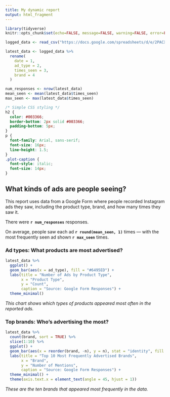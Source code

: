 ```yaml
---
title: My dynamic report
output: html_fragment
---
```


```r
library(tidyverse)
knitr::opts_chunk$set(echo=FALSE, message=FALSE, warning=FALSE, error=FALSE)

logged_data <- read_csv("https://docs.google.com/spreadsheets/d/e/2PACX-1vSRjz0YGckkevoZyIPk5hvMtdQgQo3CvDLjm7PN4mZTiTBr25JHKWbcN4o33ZJZb4MPeHOzl4qzwje0/pub?output=csv")

latest_data <- logged_data %>% 
  rename(
    date = 1,
    ad_type = 2,
    times_seen = 3,
    brand = 4
  )

num_responses <- nrow(latest_data)
mean_seen <- mean(latest_data$times_seen)
max_seen <- max(latest_data$times_seen)
```

```css
/* Simple CSS styling */
h2 {
  color: #003366;
  border-bottom: 2px solid #003366;
  padding-bottom: 5px;
}
p {
  font-family: Arial, sans-serif;
  font-size: 16px;
  line-height: 1.5;
}
.plot-caption {
  font-style: italic;
  font-size: 14px;
}
```

## What kinds of ads are people seeing?

This report uses data from a Google Form where people recorded Instagram ads they saw, including the product type, brand, and how many times they saw it.

There were **`r num_responses`** responses.

On average, people saw each ad **`r round(mean_seen, 1)`** times — with the most frequently seen ad shown **`r max_seen`** times.

### Ad types: What products are most advertised?

```r
latest_data %>%
  ggplot() +
  geom_bar(aes(x = ad_type), fill = "#6495ED") +
  labs(title = "Number of Ads by Product Type",
       x = "Product Type",
       y = "Count",
       caption = "Source: Google Form Responses") +
  theme_minimal()
```

*This chart shows which types of products appeared most often in the reported ads.*

### Top brands: Who's advertising the most?

```r
latest_data %>%
  count(brand, sort = TRUE) %>%
  slice(1:10) %>%
  ggplot() +
  geom_bar(aes(x = reorder(brand, -n), y = n), stat = "identity", fill = "#FFA07A") +
  labs(title = "Top 10 Most Frequently Advertised Brands",
       x = "Brand",
       y = "Number of Mentions",
       caption = "Source: Google Form Responses") +
  theme_minimal() +
  theme(axis.text.x = element_text(angle = 45, hjust = 1))
```

*These are the ten brands that appeared most frequently in the data.*
